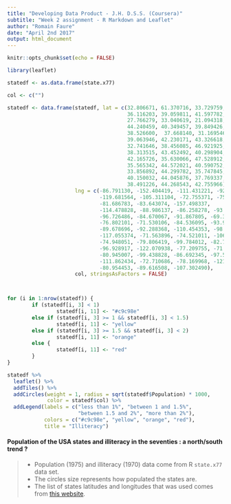 ```yaml
---
title: "Developing Data Product - J.H. D.S.S. (Coursera)"
subtitle: "Week 2 assignment - R Markdown and Leaflet"
author: "Romain Faure"
date: "April 2nd 2017"
output: html_document
---
```


```r
knitr::opts_chunk$set(echo = FALSE)
```



```r
library(leaflet)

statedf <- as.data.frame(state.x77)

col <- c("")

statedf <- data.frame(statedf, lat = c(32.806671, 61.370716, 33.729759, 34.969704,
                                       36.116203, 39.059811, 41.597782, 39.318523,
                                       27.766279, 33.040619, 21.094318,
                                       44.240459, 40.349457, 39.849426, 42.011539,
                                       38.526600,  37.668140, 31.169546, 44.693947,
                                       39.063946, 42.230171, 43.326618, 45.694454,
                                       32.741646, 38.456085, 46.921925, 41.125370,
                                       38.313515, 43.452492, 40.298904, 34.840515,
                                       42.165726, 35.630066, 47.528912, 40.388783,
                                       35.565342, 44.572021, 40.590752, 41.680893,
                                       33.856892, 44.299782, 35.747845, 31.054487,
                                       40.150032, 44.045876, 37.769337, 47.400902,
                                       38.491226, 44.268543, 42.755966),
                      lng = c(-86.791130, -152.404419, -111.431221, -92.373123,
                              -119.681564, -105.311104, -72.755371, -75.507141,
                              -81.686783, -83.643074, -157.498337,
                              -114.478828, -88.986137, -86.258278, -93.210526,
                              -96.726486, -84.670067, -91.867805, -69.381927,
                              -76.802101, -71.530106, -84.536095, -93.900192,
                              -89.678696, -92.288368, -110.454353, -98.268082,
                              -117.055374, -71.563896, -74.521011, -106.248482,
                              -74.948051, -79.806419, -99.784012, -82.764915,
                              -96.928917, -122.070938, -77.209755, -71.511780,
                              -80.945007, -99.438828, -86.692345, -97.563461,
                              -111.862434, -72.710686, -78.169968, -121.490494,
                              -80.954453, -89.616508, -107.302490), 
                      col, stringsAsFactors = FALSE)



for (i in 1:nrow(statedf)) {
        if (statedf[i, 3] < 1)
                statedf[i, 11] <- "#c9c98e"
        else if (statedf[i, 3] >= 1 && statedf[i, 3] < 1.5)
                statedf[i, 11] <- "yellow"
        else if (statedf[i, 3] >= 1.5 && statedf[i, 3] < 2)
                statedf[i, 11] <- "orange"
        else {
                statedf[i, 11] <- "red"
        }
}

statedf %>% 
  leaflet() %>%
  addTiles() %>%
  addCircles(weight = 1, radius = sqrt(statedf$Population) * 1000,
             color = statedf$col) %>%
  addLegend(labels = c("less than 1%", "between 1 and 1.5%", 
                       "between 1.5 and 2%", "more than 2%"), 
            colors = c("#c9c98e", "yellow", "orange", "red"), 
            title = "Illiteracy")
```

#### Population of the USA states and illiteracy in the seventies : a north/south trend ?

> - Population (1975) and illiteracy (1970) data come from R `state.x77` data set.
> - The circles size represents how populated the states are.
> - The list of states latitudes and longitudes that was used comes from [this website](https://inkplant.com/code/state-latitudes-longitudes).
